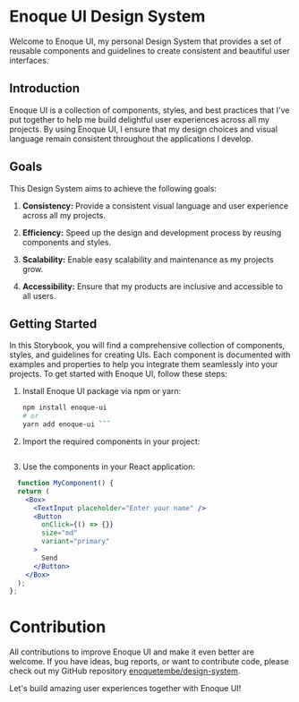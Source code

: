 
<Meta title="Home" />

# Enoque UI Design System

Welcome to Enoque UI, my personal Design System that provides a set of reusable components and guidelines to create consistent and beautiful user interfaces.

## Introduction

Enoque UI is a collection of components, styles, and best practices that I've put together to help me build delightful user experiences across all my projects. By using Enoque UI, I ensure that my design choices and visual language remain consistent throughout the applications I develop.

## Goals

This Design System aims to achieve the following goals:

1. **Consistency:** Provide a consistent visual language and user experience across all my projects.

2. **Efficiency:** Speed up the design and development process by reusing components and styles.

3. **Scalability:** Enable easy scalability and maintenance as my projects grow.

4. **Accessibility:** Ensure that my products are inclusive and accessible to all users.

## Getting Started

In this Storybook, you will find a comprehensive collection of components, styles, and guidelines for creating UIs. Each component is documented with examples and properties to help you integrate them seamlessly into your projects. To get started with Enoque UI, follow these steps:

1. Install Enoque UI package via npm or yarn:
   ```bash
   npm install enoque-ui
   # or
   yarn add enoque-ui ```


2. Import the required components in your project:

```jsx
```

3. Use the components in your React application:

```jsx
  function MyComponent() {
  return (
    <Box>
      <TextInput placeholder="Enter your name" />
      <Button
        onClick={() => {}}
        size="md"
        variant="primary"
      >
        Send
      </Button>
    </Box>
  );
};
```

# Contribution
All contributions to improve Enoque UI and make it even better are welcome. If you have ideas, bug reports, or want to contribute code, please check out my GitHub repository <a href="https://github.com/enoquetembe/design-system.git">enoquetembe/design-system</a>.

Let's build amazing user experiences together with Enoque UI!